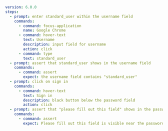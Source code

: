 ```yaml testdriver/type.yaml highlight={11, 12}
version: 6.0.0
steps:
  - prompt: enter standard_user within the username field
    commands:
      - command: focus-application
        name: Google Chrome
      - command: hover-text
        text: Username
        description: input field for username
        action: click
      - command: type
        text: standard_user
  - prompt: assert that standard_user shows in the username field
    commands:
      - command: assert
        expect: the username field contains "standard_user"
  - prompt: click on sign in
    commands:
      - command: hover-text
        text: Sign in
        description: black button below the password field
        action: click
  - prompt: assert that "please fill out this field" shows in the password field
    commands:
      - command: assert
        expect: Please fill out this field is visible near the password field
```
